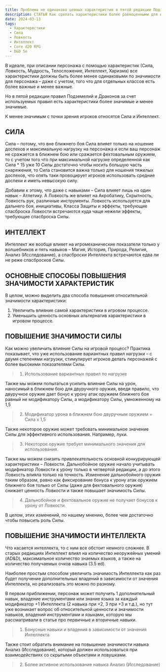 ```yaml
---
title: Проблема не одинаково ценных характеристик в пятой редакции Подземелий и Драконов и способ ее решения
description: СТАТЬЯ Как сделать характеристики более равноценными для всех персонажей в DnD 
date: 2024-03-13
tags:
  - Характеристики
  - Сила
  - Ловкость
  - Интеллект
  - Core d20 RPG
  - D&D 5e
---
```


В идеале, при описании персонажа с помощью характеристик (Сила, Ловкость, Мудрость, Телосложение, Интеллект, Харизма) все характеристики должны быть более менее одинаковыми по значимости для персонажа – даже с учетом, того что для отдельных классов есть более важные и менее важные.

Но в пятой редакции правил Подземелий и Драконов за счет используемых правил есть характеристики более значимые и менее значимые.

К менее значимым с точки зрения игроков относятся Сила и Интеллект.

## СИЛА

Сила – потому, что вне ближнего боя Сила влияет только на ношение доспехов и максимальную нагрузку на персонажа и если ваш персонаж не сражается в ближнем бою или сражается фехтовальным оружием, то с учетом того что при максимальной нагрузке определенной как Сила * 15 уже 10 Силы достаточно чтобы носить большую часть снаряжения, то Сила становится важна только для ношения тяжелых доспехов, что опять таки провоцирует игроков использовать средние доспехи и иметь невысокую силу.

Добавим к этому, что даже с навыками – Сила влияет лишь на один навык – Атлетику. А Ловкость же влияет на Акробатику, Скрытность, Ловкость рук, различные инструменты. Ловкость используется для дальнего боя, инициативы, Класса Защиты и эффекты, требующие спасброска Ловкости встречаются куда чаще нежели эффекты, требующие спасброска Силы.

## ИНТЕЛЛЕКТ

Интеллект же вообще влияет на игромеханические показатели только у волшебников и пять навыков – Магия, История, Природа, Религия, Анализ (Исследование), а спасброски Интеллекта встречаются едва ли не реже спасбросков Силы.

## ОСНОВНЫЕ СПОСОБЫ ПОВЫШЕНИЯ ЗНАЧИМОСТИ ХАРАКТЕРИСТИК

В целом, можно выделить два способа повышения относительной значимости характеристики:
1.	Увеличить влияние самой характеристики в игровом процессе.
2.	Уменьшить ценность основных альтернатив характеристики в игровом процессе.

## ПОВЫШЕНИЕ ЗНАЧИМОСТИ СИЛЫ

Как можно увеличить влияние Силы на игровой процесс? Практика показывает, что уже использование вариантных правил нагрузки – с двумя степенями нагрузки, стимулирует игроков делать персонажей с более высокими показателями Силы.

>1. Использование вариантных правил по нагрузке

Также мы можем попытаться усилить влияние Силы на урон, наносимый в ближнем бою для двуручного оружия, введя правило, что двуручное оружие дает бонус к урону атак оружием ближнего боя равный не модификатору Силы, а модификатору Силы, умноженному на 1,5

>2. Модификатор урона в ближнем бою двуручным оружием = Сила х 1,5

Также некоторое оружие может требовать минимальное значение Силы для эффективного использования. Например, луки.

>3. Некоторое оружие требует минимального значения для использования.

Также мы можем снизить привлекательность основной конкурирующей характеристики – Ловкости. Дальнобойное оружие начало учитывать модификатор Ловкости к урону только в четвертой редакции, а до этого Ловкость влияла только на точность. Изменение дальнобойного оружия таким образом, равно как фиксирование бонуса к урону атак оружием ближнего боя только от Силы (даже для фехтовального оружия) снижает ценность Ловкости и также повышает значимость Силы.

>4. Дальнобойное и фехтовальное оружие не получает бонусов к урону от Ловкости.

В целом, этих изменений, по нашему мнению, более чем достаточно чтобы повысить роль Силы.

## ПОВЫШЕНИЕ ЗНАЧИМОСТИ ИНТЕЛЛЕКТА

Что касается интеллекта, то с ним все обстоит немного сложнее. В старых редакциях Интеллект влиял на количество неоружейных умений (AD&D), максимальное количество знаемых языков, а также на количество получаемых очков навыка (3.5 ed).

Наиболее простым способом увеличить значимость Интеллекта как раз будет получение дополнительных владений в зависимости от значения Интеллекта, но реализовать это можно по разному.

В первом приближении, персонаж может получить 1 дополнительный навык, владение инструментами или знание языка за каждый модификатор +1 Интеллекта (2 навыка при +2, 3 при +3 и т.д.), но тут уже возникает вопрос об относительной ценности и значимости навыков, владений инструментами и языками, которую мы рассматривали в статье про первичные и вторичные навыки.

>1. Бонусные навыки и владения в зависимости от значения Интеллекта

Также стоит обратить внимание на повышение значимости навыка Анализ (Исследование), который должен использоваться при взаимодействиях со скрытыми объектами и ловушками.

>2. Более активное использование навыка Анализ (Исследование)


